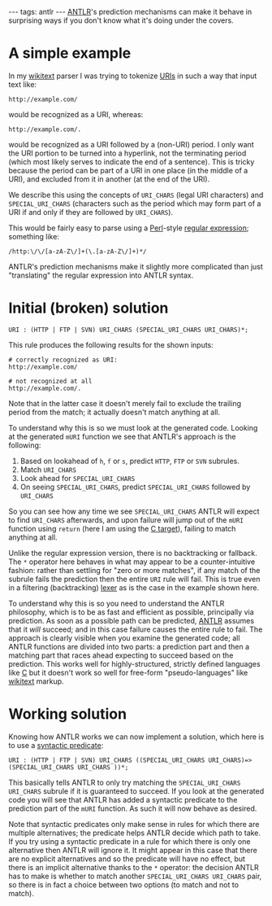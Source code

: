 ---
tags: antlr
---
[[ANTLR]]'s prediction mechanisms can make it behave in surprising ways if you don't know what it's doing under the covers.

= A simple example =

In my [[wikitext]] parser I was trying to tokenize [[URIs]] in such a way that input text like:

<pre>http://example.com/</pre>

would be recognized as a URI, whereas:

<pre>http://example.com/.</pre>

would be recognized as a URI followed by a (non-URI) period. I only want the URI portion to be turned into a hyperlink, not the terminating period (which most likely serves to indicate the end of a sentence). This is tricky because the period can be part of a URI in one place (in the middle of a URI), and excluded from it in another (at the end of the URI).

We describe this using the concepts of <tt>URI_CHARS</tt> (legal URI characters) and <tt>SPECIAL_URI_CHARS</tt> (characters such as the period which may form part of a URI if and only if they are followed by <tt>URI_CHARS</tt>).

This would be fairly easy to parse using a [[Perl]]-style [[regular expression]]; something like:

<pre>/http:\/\/[a-zA-Z\/]+(\.[a-zA-Z\/]+)*/</pre>

ANTLR's prediction mechanisms make it slightly more complicated than just "translating" the regular expression into ANTLR syntax.

= Initial (broken) solution =

<pre>URI : (HTTP | FTP | SVN) URI_CHARS (SPECIAL_URI_CHARS URI_CHARS)*;</pre>

This rule produces the following results for the shown inputs:

<pre># correctly recognized as URI:
http://example.com/

# not recognized at all
http://example.com/.</pre>

Note that in the latter case it doesn't merely fail to exclude the trailing period from the match; it actually doesn't match anything at all.

To understand why this is so we must look at the generated code. Looking at the generated <tt>mURI</tt> function we see that ANTLR's approach is the following:

# Based on lookahead of <tt>h</tt>, <tt>f</tt> or <tt>s</tt>, predict <tt>HTTP</tt>, <tt>FTP</tt> or <tt>SVN</tt> subrules.
# Match <tt>URI_CHARS</tt>
# Look ahead for <tt>SPECIAL_URI_CHARS</tt>
# On seeing <tt>SPECIAL_URI_CHARS</tt>, predict <tt>SPECIAL_URI_CHARS</tt> followed by <tt>URI_CHARS</tt>

So you can see how any time we see <tt>SPECIAL_URI_CHARS</tt> ANTLR will expect to find <tt>URI_CHARS</tt> afterwards, and upon failure will jump out of the <tt>mURI</tt> function using <tt>return</tt> (here I am using the [[C target]]), failing to match anything at all.

Unlike the regular expression version, there is no backtracking or fallback. The <tt>*</tt> operator here behaves in what may appear to be a counter-intuitive fashion: rather than settling for "zero or more matches", if any match of the subrule fails the prediction then the entire <tt>URI</tt> rule will fail. This is true even in a filtering (backtracking) [[lexer]] as is the case in the example shown here.

To understand why this is so you need to understand the ANTLR philosophy, which is to be as fast and efficient as possible, principally via prediction. As soon as a possible path can be predicted, [[ANTLR]] assumes that it ''will'' succeed; and in this case failure causes the entire rule to fail. The approach is clearly visible when you examine the generated code; all ANTLR functions are divided into two parts: a prediction part and then a matching part that races ahead expecting to succeed based on the prediction. This works well for highly-structured, strictly defined languages like [[C]] but it doesn't work so well for free-form "pseudo-languages" like [[wikitext]] markup.

= Working solution =

Knowing how ANTLR works we can now implement a solution, which here is to use a [[syntactic predicate]]:

<pre>URI : (HTTP | FTP | SVN) URI_CHARS ((SPECIAL_URI_CHARS URI_CHARS)=> (SPECIAL_URI_CHARS URI_CHARS ))*;</pre>

This basically tells ANTLR to only try matching the <tt>SPECIAL_URI_CHARS URI_CHARS</tt> subrule if it is guaranteed to succeed. If you look at the generated code you will see that ANTLR has added a syntactic predicate to the prediction part of the <tt>mURI</tt> function. As such it will now behave as desired.

Note that syntactic predicates only make sense in rules for which there are multiple alternatives; the predicate helps ANTLR decide which path to take. If you try using a syntactic predicate in a rule for which there is only one alternative then ANTLR will ignore it. It might appear in this case that there are no explicit alternatives and so the predicate will have no effect, but there is an implicit alternative thanks to the <tt>*</tt> operator: the decision ANTLR has to make is whether to match another <tt>SPECIAL_URI_CHARS URI_CHARS</tt> pair, so there is in fact a choice between two options (to match and not to match).
